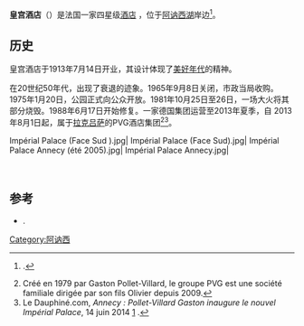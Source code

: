 '''皇宫酒店'''（{{lang-fr|Impérial Palace}}）是法国一家四星级[[酒店|酒店]] ，位于[[阿讷西湖|阿讷西湖]]岸边<ref>{{Base Mérimée|IA74000207|Parc de l'Impérial}}.</ref>。

== 历史 ==
皇宫酒店于1913年7月14日开业，其设计体现了[[美好年代|美好年代]]的精神。

在20世纪50年代，出现了衰退的迹象。1965年9月8日关闭，市政当局收购。1975年1月20日，公园正式向公众开放。1981年10月25日至26日，一场大火将其部分烧毁。1988年6月17日开始修复。一家德国集团运营至2013年夏季，自 2013年8月1日起，属于[[拉克吕萨|拉克吕萨]]的PVG酒店集团<ref>Créé en 1979 par Gaston Pollet-Villard, le groupe PVG est une société familiale dirigée par son fils Olivier depuis 2009.</ref><ref name = PVG2014>Le Dauphiné.com, ''Annecy : Pollet-Villard Gaston inaugure le nouvel Impérial Palace'', 14 juin 2014 [https://www.ledauphine.com/haute-savoie/2014/06/17/pollet-villard-gaston-de-la-montagne-au-lac] {{Wayback|url=https://www.ledauphine.com/haute-savoie/2014/06/17/pollet-villard-gaston-de-la-montagne-au-lac |date=20180628233824 }}.</ref>。     

<gallery>
Impérial Palace (Face Sud ).jpg|
Impérial Palace (Face Sud).jpg|
Impérial Palace Annecy (été 2005).jpg|
Impérial Palace Annecy.jpg|
</gallery>
  
== 参考 ==
{{Reflist}}
*{{Ouvrage |language = fr |author1 = Charly Lascoux |title = Le bonheur sur les bords du lac |editor = Publibook |year = 2017 |pages = 27 |url = https://books.google.fr/books?id=dbMtDwAAQBAJ |access-date = 2020-12-07 |archive-date = 2019-01-04 |archive-url = https://web.archive.org/web/20190104231100/https://books.google.fr/books?id=dbMtDwAAQBAJ |dead-url = no }}.

{{coord|display=title}}

[[Category:阿讷西|Category:阿讷西]]